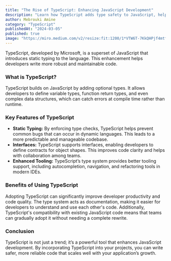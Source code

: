 ```yaml
---
title: "The Rise of TypeScript: Enhancing JavaScript Development"
description: "Learn how TypeScript adds type safety to JavaScript, helping developers write more robust code."
author: Mebrouki Amine
category: "TypeScript"
publishedAt: "2024-03-05"
published: true
image: "https://miro.medium.com/v2/resize:fit:1200/1*VTW6T-7KkQHPjf4mtfQ0Zg.png"
---
```


TypeScript, developed by Microsoft, is a superset of JavaScript that introduces static typing to the language. This enhancement helps developers write more robust and maintainable code.

### What is TypeScript?

TypeScript builds on JavaScript by adding optional types. It allows developers to define variable types, function return types, and even complex data structures, which can catch errors at compile time rather than runtime.

### Key Features of TypeScript

- **Static Typing:** By enforcing type checks, TypeScript helps prevent common bugs that can occur in dynamic languages. This leads to a more predictable and manageable codebase.
- **Interfaces:** TypeScript supports interfaces, enabling developers to define contracts for object shapes. This improves code clarity and helps with collaboration among teams.
- **Enhanced Tooling:** TypeScript’s type system provides better tooling support, including autocompletion, navigation, and refactoring tools in modern IDEs.

### Benefits of Using TypeScript

Adopting TypeScript can significantly improve developer productivity and code quality. The type system acts as documentation, making it easier for developers to understand and use each other's code. Additionally, TypeScript's compatibility with existing JavaScript code means that teams can gradually adopt it without needing a complete rewrite.

### Conclusion

TypeScript is not just a trend; it’s a powerful tool that enhances JavaScript development. By incorporating TypeScript into your projects, you can write safer, more reliable code that scales well with your application’s growth.
